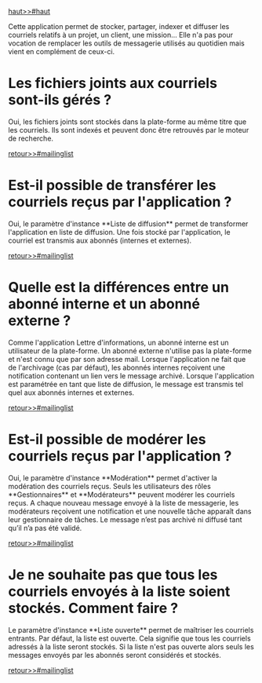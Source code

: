 [[haut>>#haut]]

{{anchor id=mailinglist /}}

Cette application permet de stocker, partager, indexer et diffuser les courriels relatifs à un projet, un client, une mission... 
Elle n'a pas pour vocation de remplacer les outils de messagerie utilisés au quotidien mais vient en complément de ceux-ci.

= Les fichiers joints aux courriels sont-ils gérés ? =

Oui, les fichiers joints sont stockés dans la plate-forme au même titre que les courriels. Ils sont indexés et peuvent donc être retrouvés par le moteur de recherche.

[[retour>>#mailinglist]]

= Est-il possible de transférer les courriels reçus par l'application ? =

Oui, le paramètre d'instance **Liste de diffusion** permet de transformer l'application en liste de diffusion. 
Une fois stocké par l'application, le courriel est transmis aux abonnés (internes et externes).

[[retour>>#mailinglist]]

= Quelle est la différences entre un abonné interne et un abonné externe ? =

Comme l'application Lettre d'informations, un abonné interne est un utilisateur de la plate-forme. Un abonné externe n'utilise pas la plate-forme et n'est connu que par son adresse mail.
Lorsque l'application ne fait que de l'archivage (cas par défaut), les abonnés internes reçoivent une notification contenant un lien vers le message archivé.
Lorsque l'application est paramétrée en tant que liste de diffusion, le message est transmis tel quel aux abonnés internes  et externes.

[[retour>>#mailinglist]]

= Est-il possible de modérer les courriels reçus par l'application ? =

Oui, le paramètre d'instance **Modération** permet d'activer la modération des courriels reçus. 
Seuls les utilisateurs des rôles **Gestionnaires** et **Modérateurs** peuvent modérer les courriels reçus. 
A chaque nouveau message envoyé à la liste de messagerie, les modérateurs reçoivent une notification et une nouvelle tâche apparaît dans leur gestionnaire de tâches. 
Le message n’est pas archivé ni diffusé tant qu’il n’a pas été validé.

[[retour>>#mailinglist]]

= Je ne souhaite pas que tous les courriels envoyés à la liste soient stockés. Comment faire ? =

Le paramètre d'instance **Liste ouverte** permet de maîtriser les courriels entrants. Par défaut, la liste est ouverte. Cela signifie que tous les courriels adressés à la liste seront stockés. Si la liste n'est pas ouverte alors seuls les messages envoyés par les abonnés seront considérés et stockés.

[[retour>>#mailinglist]]

